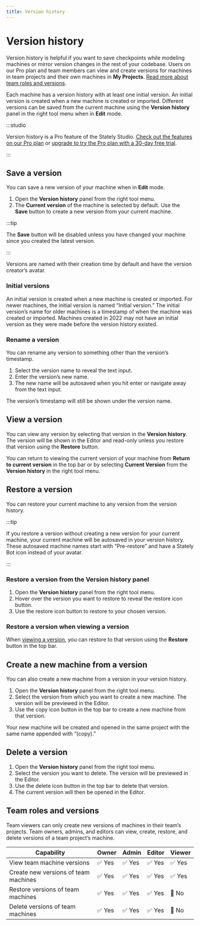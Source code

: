 ```yaml
---
title: Version history
---
```


# Version history

Version history is helpful if you want to save checkpoints while modeling machines or mirror version changes in the rest of your codebase. Users on our Pro plan and team members can view and create versions for machines in team projects and their own machines in **My Projects**. [Read more about team roles and versions](#team-roles-and-versions).

Each machine has a version history with at least one initial version. An initial version is created when a new machine is created or imported. Different versions can be saved from the current machine using the **Version history** panel in the right tool menu when in **Edit** mode.

:::studio

Version history is a Pro feature of the Stately Studio. [Check out the features on our Pro plan](/studio-pro-plan.mdx) or [upgrade to try the Pro plan with a 30-day free trial](https://stately.ai/registry/billing).

:::

## Save a version

You can save a new version of your machine when in **Edit** mode.

1. Open the **Version history** panel from the right tool menu.
2. The **Current version** of the machine is selected by default. Use the **Save** button to create a new version from your current machine. 

:::tip

The **Save** button will be disabled unless you have changed your machine since you created the latest version.

:::

Versions are named with their creation time by default and have the version creator’s avatar.

<!-- TODO: ![Version history panel opened from the right tool menu showing a list of versions.]() -->

### Initial versions

An initial version is created when a new machine is created or imported. For newer machines, the initial version is named “Initial version.” The initial version’s name for older machines is a timestamp of when the machine was created or imported. Machines created in 2022 may not have an initial version as they were made before the version history existed.

### Rename a version

You can rename any version to something other than the version’s timestamp.

1. Select the version name to reveal the text input.
2. Enter the version’s new name.
3. The new name will be autosaved when you hit enter or navigate away from the text input.

<!-- TODO: ![Selecting a version name in the Version history panel, showing the text input for the new name.]() -->

The version’s timestamp will still be shown under the version name.

## View a version

You can view any version by selecting that version in the **Version history**. The version will be shown in the Editor and read-only unless you restore that version using the **Restore** button.

<!-- TODO: ![A version previewed in the Editor.]() -->

You can return to viewing the current version of your machine from **Return to current version** in the top bar or by selecting **Current Version** from the **Version history** in the right tool menu.

## Restore a version

You can restore your current machine to any version from the version history.

:::tip

If you restore a version without creating a new version for your current machine, your current machine will be autosaved in your version history. These autosaved machine names start with “Pre-restore” and have a Stately Bot icon instead of your avatar.

<!-- TODO: ![Autosave machine in the Version history panel.]() -->

:::

### Restore a version from the **Version history** panel

1. Open the **Version history** panel from the right tool menu.
2. Hover over the version you want to restore to reveal the restore icon button.
3. Use the restore icon button to restore to your chosen version.

<!-- TODO: ![Version history panel with the restore icon revealed]() -->

### Restore a version when viewing a version 

When [viewing a version](#view-a-version), you can restore to that version using the **Restore** button in the top bar.

<!-- TODO: ![A version previewed in the Editor with an arrow pointing to the Restore button.]() -->

## Create a new machine from a version

You can also create a new machine from a version in your version history.

1. Open the **Version history** panel from the right tool menu.
2. Select the version from which you want to create a new machine. The version will be previewed in the Editor.
3. Use the copy icon button in the top bar to create a new machine from that version.

<!-- TODO: ![A version previewed in the Editor with an arrow pointing to the Copy button.]() -->

Your new machine will be created and opened in the same project with the same name appended with “(copy).”

## Delete a version

1. Open the **Version history** panel from the right tool menu.
2. Select the version you want to delete. The version will be previewed in the Editor.
3. Use the delete icon button in the top bar to delete that version.
4. The current version will then be opened in the Editor.

<!-- TODO: ![A version previewed in the Editor with an arrow pointing to the Delete button.]() -->

## Team roles and versions

Team viewers can only create new versions of machines in their team’s projects. Team owners, admins, and editors can view, create, restore, and delete versions of a team project’s machine.

| Capability                               | Owner  | Admin  | Editor | Viewer |
| ---------------------------------------- | ------ | ------ | ------ | ------ |
| View team machine versions               | ✅ Yes | ✅ Yes | ✅ Yes | ✅ Yes |
| Create new versions of team machines     | ✅ Yes | ✅ Yes | ✅ Yes | ✅ Yes |
| Restore versions of team machines        | ✅ Yes | ✅ Yes | ✅ Yes | 🚫 No  |
| Delete versions of team machines         | ✅ Yes | ✅ Yes | ✅ Yes | 🚫 No  |

